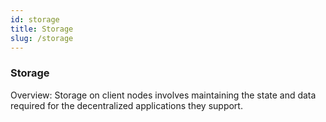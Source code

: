 ```yaml
---
id: storage
title: Storage
slug: /storage
---
```


### Storage

Overview: Storage on client nodes involves maintaining the state and data required for the decentralized applications they support.
